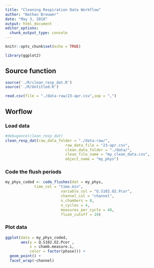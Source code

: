 ```yaml
---
title: "Cleaning Respiration Data Workflow"
author: "Nathan Brouwer"
date: "May 3, 2018"
output: html_document
editor_options: 
  chunk_output_type: console
---
```


```r
knitr::opts_chunk$set(echo = TRUE)
```

```r
library(ggplot2)
```

## Source function
```r
source('./R/clean_resp_dat.R')
source('./R/Untitled.R')
```


```r
read.csv(file = "./data-raw/23-apr.csv",sep = ",")
```


## Worflow

### Load data
```r
#debugonce(clean_resp_dat)
clean_resp_dat(raw_data_folder = "./data-raw/",
                           raw_data_file = "23-apr.csv",
                           clean_data_folder = "./data/",
                           clean_file_name = "my_clean_data.csv",
                           object_name = "my_phys")
```


### Code the flush periods
```r
my_phys_coded <- code_flushes(dat = my_phys,
             time_col = "time.min",
                         variable_col = "Q.S102.O2.Pcor",
                         channel_col = "channel",
                         n_chambers = 8,
                         n_cycles = 4,
                         measures_per_cycle = 48,
                         flush_cutoff = 19)
```


### Plot data

```r
ggplot(data = my_phys_coded,
       aes(y = Q.S102.O2.Pcor ,
           x = chamb.measure.i,
           color = factor(phase))) + 
  geom_point() +
  facet_wrap(~channel)
```


